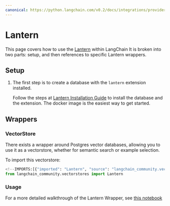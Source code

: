 ```yaml
---
canonical: https://python.langchain.com/v0.2/docs/integrations/providers/lantern/
---
```


# Lantern

This page covers how to use the [Lantern](https://github.com/lanterndata/lantern) within LangChain
It is broken into two parts: setup, and then references to specific Lantern wrappers.

## Setup
1. The first step is to create a database with the `lantern` extension installed.
   
   Follow the steps at [Lantern Installation Guide](https://github.com/lanterndata/lantern#-quick-install) to install the database and the extension. The docker image is the easiest way to get started.

## Wrappers

### VectorStore

There exists a wrapper around Postgres vector databases, allowing you to use it as a vectorstore,
whether for semantic search or example selection.

To import this vectorstore:
```python
<!--IMPORTS:[{"imported": "Lantern", "source": "langchain_community.vectorstores", "docs": "https://api.python.langchain.com/en/latest/vectorstores/langchain_community.vectorstores.lantern.Lantern.html", "title": "Lantern"}]-->
from langchain_community.vectorstores import Lantern
```

### Usage

For a more detailed walkthrough of the Lantern Wrapper, see [this notebook](/docs/integrations/vectorstores/lantern)